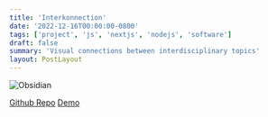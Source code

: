 ```yaml
---
title: 'Interkonnection'
date: '2022-12-16T00:00:00-0800'
tags: ['project', 'js', 'nextjs', 'nodejs', 'software']
draft: false
summary: 'Visual connections between interdisciplinary topics'
layout: PostLayout
---
```


![Obsidian](/static/images/obsidian.png)

[Github Repo](https://github.com/WorldofKerry/Interkonnection)
[Demo](https://www.interkonnection.ml)

